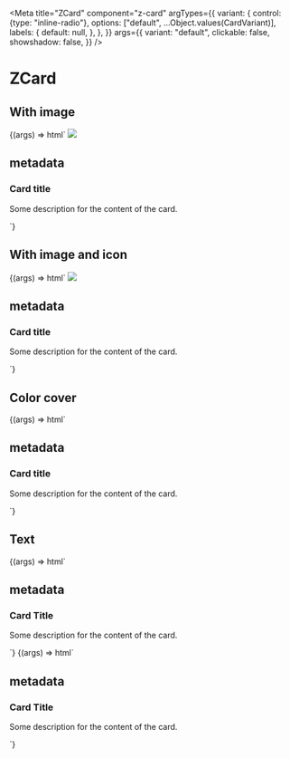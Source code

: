 
<Meta
  title="ZCard"
  component="z-card"
  argTypes={{
    variant: {
      control: {type: "inline-radio"},
      options: ["default", ...Object.values(CardVariant)],
      labels: {
        default: null,
      },
    },
  }}
  args={{
    variant: "default",
    clickable: false,
    showshadow: false,
  }}
/>

# ZCard

## With image

<Canvas>
  <Story name="With image">
    {(args) => html`
      <z-card
        class="demo-card"
        .variant="${args.variant}"
        .clickable="${args.clickable}"
        .showshadow="${args.showshadow}"
      >
        <img
          slot="cover"
          src="https://i.pinimg.com/originals/b9/fc/7e/b9fc7e6b2dd2ca128bcc3412e68994f0.jpg"
        />
        <h2
          class="body-5"
          slot="metadata"
        >
          metadata
        </h2>
        <h3 slot="title">Card title</h3>
        <p
          class="body-3"
          slot="text"
        >
          Some description for the content of the card.
        </p>
        <z-icon
          name="share"
          slot="action"
        ></z-icon>
        <z-icon
          name="delete"
          slot="action"
        ></z-icon>
      </z-card>
    `}
  </Story>
</Canvas>

## With image and icon

<Canvas>
  <Story
    name="With image and icon"
    args={{
      coverIcon: "play-filled",
    }}
  >
    {(args) => html`
      <z-card
        class="demo-card"
        cover-icon="${args.coverIcon}"
        .variant="${args.variant}"
        .clickable="${args.clickable}"
        .showshadow="${args.showshadow}"
      >
        <img
          slot="cover"
          src="https://i.pinimg.com/originals/b9/fc/7e/b9fc7e6b2dd2ca128bcc3412e68994f0.jpg"
        />
        <h2
          class="body-5"
          slot="metadata"
        >
          metadata
        </h2>
        <h3 slot="title">Card title</h3>
        <p
          class="body-3"
          slot="text"
        >
          Some description for the content of the card.
        </p>
        <z-icon
          name="share"
          slot="action"
        ></z-icon>
        <z-icon
          name="delete"
          slot="action"
        ></z-icon>
      </z-card>
    `}
  </Story>
</Canvas>

## Color cover

<Canvas>
  <Story
    name="Color cover"
    args={{
      "--z-card--color-cover-background": "var(--yellow500)",
    }}
  >
    {(args) => html`
      <z-card
        class="demo-card"
        .variant="${args.variant}"
        .clickable="${args.clickable}"
        .showshadow="${args.showshadow}"
        style="--z-card--color-cover-background: ${args["--z-card--color-cover-background"]};"
      >
        <h2
          class="body-5"
          slot="metadata"
        >
          metadata
        </h2>
        <h3 slot="title">Card title</h3>
        <p
          class="body-3"
          slot="text"
        >
          Some description for the content of the card.
        </p>
        <z-icon
          name="share"
          slot="action"
        ></z-icon>
        <z-icon
          name="delete"
          slot="action"
        ></z-icon>
      </z-card>
    `}
  </Story>
</Canvas>

## Text

<Canvas>
  <Story
    name="Text variant - primary background"
    args={{
      "--z-card--text-border-radius": "4px",
    }}
    parameters={{
      controls: {
        exclude: ["variant"],
      },
    }}
  >
    {(args) => html`
      <z-card
        class="text-variant-card"
        variant="text"
        .clickable="${args.clickable}"
        .showshadow="${args.showshadow}"
        style=${styleMap({
          "--z-card--text-background": "var(--color-primary01)",
          "--z-card--text-border-radius": `${args["--z-card--text-border-radius"]}`,
          "color": "var(--color-text-inverse)",
        })}
      >
        <h2
          class="body-5"
          slot="metadata"
        >
          metadata
        </h2>
        <h3 slot="title">Card Title</h3>
        <p
          class="body-3"
          slot="text"
        >
          Some description for the content of the card.
        </p>
        <z-icon
          name="share"
          slot="action"
          fill="color-surface01"
        ></z-icon>
        <z-icon
          name="delete"
          slot="action"
          fill="color-surface01"
        ></z-icon>
      </z-card>
    `}
  </Story>
  <Story
    name="Text variant - white background and bordered"
    args={{
      "--z-card--text-border": "2px solid var(--gray800)",
      "--z-card--text-border-radius": "4px",
      "--z-card--text-padding": "16px 8px",
    }}
    parameters={{
      controls: {
        exclude: ["variant"],
      },
    }}
  >
    {(args) => html`<z-card
      class="text-variant-card"
      variant="text"
      .clickable="${args.clickable}"
      .showshadow="${args.showshadow}"
      style=${styleMap({
        "--z-card--text-background": `var(--color-white)`,
        "--z-card--text-border": `${args["--z-card--text-border"]}`,
        "--z-card--text-border-radius": `${args["--z-card--text-border-radius"]}`,
        "--z-card--text-padding": `${args["--z-card--text-padding"]}`,
      })}
    >
      <h2
        class="body-5"
        slot="metadata"
      >
        metadata
      </h2>
      <h3 slot="title">Card Title</h3>
      <p
        class="body-3"
        slot="text"
      >
        Some description for the content of the card.
      </p>
      <z-icon
        name="share"
        slot="action"
        fill="color-primary01"
      ></z-icon>
      <z-icon
        name="delete"
        slot="action"
        fill="color-primary01"
      ></z-icon>
    </z-card>`}
  </Story>
</Canvas>

<ArgsTable of="z-card" />
